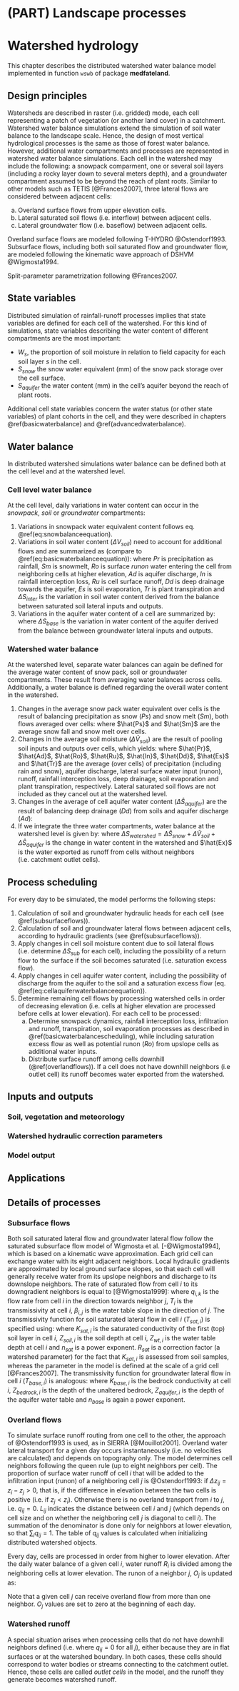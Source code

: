 # (PART) Landscape processes {-}

# Watershed hydrology {#watershedhydrology}

This chapter describes the distributed watershed water balance model implemented in function `wswb` of package **medfateland**. 

## Design principles

Watersheds are described in raster (i.e. gridded) mode, each cell representing a patch of vegetation (or another land cover) in a catchment. Watershed water balance simulations extend the simulation of soil water balance to the landscape scale. Hence, the design of most vertical hydrological processes is the same as those of forest water balance. However, additional water compartments and processes are represented in watershed water balance simulations. Each cell in the watershed may include the following: a snowpack comparment, one or several soil layers (including a rocky layer down to several meters depth), and a groundwater compartment assumed to be beyond the reach of plant roots. Similar to other models such as TETIS [@Frances2007], three lateral flows are considered between adjacent cells: 

  (a) Overland surface flows from upper elevation cells.
  (b) Lateral saturated soil flows (i.e. interflow) between adjacent cells. 
  (c) Lateral groundwater flow (i.e. baseflow) between adjacent cells.

Overland surface flows are modeled following T-HYDRO @Ostendorf1993. Subsurface flows, including both soil saturated flow and groundwater flow, are modeled following the kinematic wave approach of DSHVM @Wigmosta1994.

Split-parameter parametrization following @Frances2007.

## State variables {#statevariableswatershed}

Distributed simulation of rainfall-runoff processes implies that state variables are defined for each cell of the watershed. For this kind of simulations, state variables describing the water content of different compartments are the most important:

+ $W_s$, the proportion of soil moisture in relation to field capacity for each soil layer $s$ in the cell.
+ $S_{snow}$ the snow water equivalent (mm) of the snow pack storage over the cell surface.
+ $S_{aquifer}$ the water content (mm) in the cell's aquifer beyond the reach of plant roots.

Additional cell state variables concern the water status (or other state variables) of plant cohorts in the cell, and they were described in chapters \@ref(basicwaterbalance) and \@ref(advancedwaterbalance).

## Water balance {#watershedbalance}

In distributed watershed simulations water balance can be defined both at the cell level and at the watershed level.

### Cell level water balance
At the cell level, daily variations in water content can occur in the *snowpack*, *soil* or *groundwater* compartments: 

1. Variations in snowpack water equivalent content follows eq. \@ref(eq:snowbalanceequation).
2. Variations in soil water content ($\Delta{V_{soil}}$) need to account for additional flows and are summarized as (compare to \@ref(eq:basicwaterbalanceequation)):
  \begin{equation}
  \Delta{V_{soil}} = Pr + Sm + Ro + Ad - In - Ru - Dd - Es - Tr + \Delta{S_{inter}}
  (\#eq:cellsoilwaterbalanceequation)
  \end{equation}
where $Pr$ is precipitation as rainfall, $Sm$ is snowmelt, $Ro$ is surface *runon* water entering the cell from neighboring cells at higher elevation, $Ad$ is aquifer discharge, $In$ is rainfall interception loss, $Ru$ is cell surface runoff, $Dd$ is deep drainage towards the aquifer, $Es$ is soil evaporation, $Tr$ is plant transpiration and $\Delta{S_{inter}}$ is the variation in soil water content derived from the balance between saturated soil lateral inputs and outputs.
3. Variations in the aquifer water content of a cell are summarized by:
\begin{equation}
  \Delta{S_{aquifer}} = Dd - Ad - \Delta{S_{base}}
  (\#eq:cellaquiferwaterbalanceequation)
\end{equation}
where $\Delta{S_{base}}$ is the variation in water content of the aquifer derived from the balance between groundwater lateral inputs and outputs.

### Watershed water balance

At the watershed level, separate water balances can again be defined for the average water content of snow pack, soil or groundwater compartments. These result from averaging water balances across cells. Additionally, a water balance is defined regarding the overall water content in the watershed. 

1. Changes in the average snow pack water equivalent over cells is the result of balancing precipitation as snow ($Ps$) and snow melt ($Sm$), both flows averaged over cells:
\begin{equation}
  \Delta{\hat{S}_{snow}} = \hat{Ps} - \hat{Sm}
\end{equation}
where $\hat{Ps}$ and $\hat{Sm}$ are the average snow fall and snow melt over cells.
2. Changes in the average soil moisture ($\Delta{\hat{V}_{soil}}$) are the result of pooling soil inputs and outputs over cells, which yields:
\begin{equation}
\Delta{\hat{V}_{soil}} = \hat{Pr} + \hat{Sm} + \hat{Ad} + \hat{Ro} - \hat{Ru} - \hat{In} - \hat{Dd} - \hat{Es} - \hat{Tr}
\end{equation}
where $\hat{Pr}$, $\hat{Ad}$, $\hat{Ro}$, $\hat{Ru}$, $\hat{In}$, $\hat{Dd}$, $\hat{Es}$ and $\hat{Tr}$ are the average (over cells) of precipitation (including rain and snow), aquifer discharge, lateral surface water input (runon), runoff, rainfall interception loss, deep drainage, soil evaporation and plant transpiration, respectively. Lateral saturated soil flows are not included as they cancel out at the watershed level.
3. Changes in the average of cell aquifer water content ($\Delta{\hat{S}_{aquifer}}$) are the result of balancing deep drainage ($Dd$) from soils and aquifer discharge ($Ad$):
\begin{equation}
  \Delta{\hat{S}_{aquifer}} = \hat{Dd} - \hat{Ad}
\end{equation}
4. If we integrate the three water compartments, water balance at the watershed level is given by:
\begin{equation}
  \Delta{S_{watershed}} = \hat{Pr} - \hat{In} - \hat{Es} - \hat{Tr} - \hat{Ex}
\end{equation}
where $\Delta{S_{watershed}} = \Delta{\hat{S}_{snow}}+\Delta{\hat{V}_{soil}}+\Delta{\hat{S}_{aquifer}}$ is the change in water content in the watershed and $\hat{Ex}$ is the water exported as runoff from cells without neighbors (i.e. catchment outlet cells).

## Process scheduling {#watershedbalancescheduling}

For every day to be simulated, the model performs the following steps:

 1. Calculation of soil and groundwater hydraulic heads for each cell (see \@ref(subsurfaceflows)).
 2. Calculation of soil and groundwater lateral flows between adjacent cells, according to hydraulic gradients (see \@ref(subsurfaceflows)).
 3. Apply changes in cell soil moisture content due to soil lateral flows (i.e. determine $\Delta{S_{sub}}$ for each cell), including the possibility of a return flow to the surface if the soil becomes saturated (i.e. saturation excess flow).
 4. Apply changes in cell aquifer water content, including the possibility of discharge from the aquifer to the soil and a saturation excess flow (eq. \@ref(eq:cellaquiferwaterbalanceequation)).
 5. Determine remaining cell flows by processing watershed cells in order of decreasing elevation (i.e. cells at higher elevation are processed before cells at lower elevation). For each cell to be processed:
    a. Determine snowpack dynamics, rainfall interception loss, infiltration and runoff, transpiration, soil evaporation processes as described in \@ref(basicwaterbalancescheduling), while including saturation excess flow as well as potential runon ($Ro$) from upslope cells as additional water inputs.
    b. Distribute surface runoff among cells downhill (\@ref(overlandflows)). If a cell does not have downhill neighbors (i.e outlet cell) its runoff becomes water exported from the watershed.

## Inputs and outputs

### Soil, vegetation and meteorology


### Watershed hydraulic correction parameters {#watershedbalancecontrol}


### Model output {#watershedbalanceoutput}


## Applications

## Details of processes

### Subsurface flows  {#subsurfaceflows}

Both soil saturated lateral flow and groundwater lateral flow follow the saturated subsurface flow model of Wigmosta et al. [-@Wigmosta1994], which is based on a kinematic wave approximation. Each grid cell can exchange water with its eight adjacent neighbors. Local hydraulic gradients are approximated by local ground surface slopes, so that each cell will generally receive water from its upslope neighbors and discharge to its downslope neighbors. The rate of saturated flow from cell $i$ to its downgradient neighbors is equal to [@Wigmosta1999]:
\begin{eqnarray}
q_{ij} &=& - T_{i}\cdot \tan(\beta_{i,j})\cdot w_j \;\; \beta_{i,j} < 0\\
q_{ij} &=& 0 \;\; \beta_{i,j} \geq 0 
\end{eqnarray}
where $q_{i,k}$ is the flow rate from cell $i$ in the direction towards neighbor $j$, $T_{i}$ is the transmissivity at cell $i$, $\beta_{i,j}$ is the water table slope in the direction of $j$. The transmissivity function for soil saturated lateral flow in cell $i$ ($T_{sat,i}$) is specified using:
\begin{equation}
T_{sat,i} = \frac{R_{sat}\cdot K_{sat,i} \cdot Z_{soil,i}}{n_{sat}} \cdot (1 - Z_{wt,i}/Z_{soil,i})^{n_{sat}}
\end{equation}
where $K_{sat,i}$ is the saturated conductivity of the first (top) soil layer in cell $i$, $Z_{soil,i}$ is the soil depth at cell $i$, $Z_{wt,i}$ is the water table depth at cell $i$ and $n_{sat}$ is a power exponent. $R_{sat}$ is a correction factor (a watershed parameter) for the fact that $K_{sat,i}$ is assessed from soil samples, whereas the parameter in the model is defined at the scale of a grid cell [@Frances2007]. The transmissivity function for groundwater lateral flow in cell $i$ ($T_{base,i}$) is analogous: 
\begin{equation}
T_{base,i} = \frac{R_{base}\cdot K_{base,i} \cdot Z_{bedrock,i}}{n_{base}} \cdot (1 - Z_{aquifer,i}/Z_{bedrock,i})^{n_{base}}
\end{equation}
where $K_{base,i}$ is the bedrock conductivity at cell $i$, $Z_{bedrock,i}$ is the depth of the unaltered bedrock, $Z_{aquifer,i}$ is the depth of the aquifer water table and $n_{base}$ is again a power exponent.

### Overland flows {#overlandflows}
To simulate surface runoff routing from one cell to the other, the approach of @Ostendorf1993 is used, as in SIERRA [@Mouillot2001]. Overland water lateral transport for a given day occurs instantaneously (i.e. no velocities are calculated) and depends on topography only. The model determines cell neighbors following the queen rule (up to eight neighbors per cell). The proportion of surface water runoff of cell $i$ that will be added to the infiltration input (runon) of a neighboring cell $j$ is @Ostendorf1993:
\begin{equation}
q_{ij} = \frac{\Delta z_{ij}/L_{ij}}{\sum_{j}{\Delta z_{ij}/L_{ij}}}
\end{equation}
if $\Delta z_{ij} = z_i - z_j > 0$, that is, if the difference in elevation between the two cells is positive (i.e. if $z_j < z_i$). Otherwise there is no overland transport from $i$ to $j$, i.e. $q_{ij} = 0$. $L_{ij}$ indicates the distance between cell $i$ and $j$ (which depends on cell size and on whether the neighboring cell $j$ is diagonal to cell $i$). The summation of the denominator is done only for neighbors at lower elevation, so that $\sum_{i}{q_{ij}} = 1$. The table of $q_{ij}$ values is calculated when initializing distributed watershed objects.

Every day, cells are processed in order from higher to lower elevation. After the daily water balance of a given cell $i$, water runoff $R_i$ is divided among the neighboring cells at lower elevation. The runon of a neighbor $j$, $O_j$ is updated as:

\begin{equation}
O_j = O_j + R_i \cdot q_{ij}
\end{equation}

Note that a given cell $j$ can receive overland flow from more than one neighbor. $O_j$ values are set to zero at the beginning of each day.

### Watershed runoff

A special situation arises when processing cells that do not have downhill neighbors defined (i.e. where $q_{ij} = 0$ for all $j$), either because they are in flat surfaces or at the watershed boundary. In both cases, these cells should correspond to water bodies or streams connecting to the catchment outlet. Hence, these cells are called *outlet cells* in the model, and the runoff they generate becomes watershed runoff.
